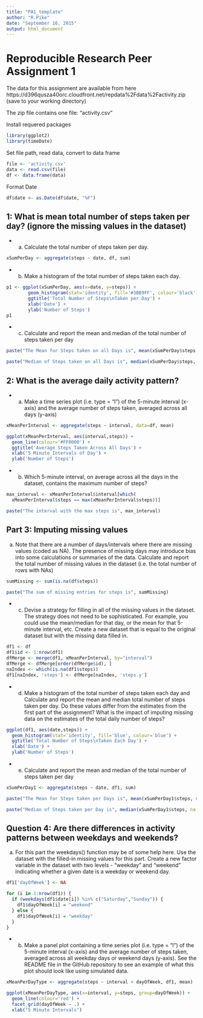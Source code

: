 ```yaml
---
title: "PA1_template"
author: "R.Pike"
date: "September 16, 2015"
output: html_document
---
```


Reproducible Research Peer Assignment 1
=======================================

The data for this assignment are available from here
https://d396qusza40orc.cloudfront.net/repdata%2Fdata%2Factivity.zip
       (save to your working directory)

The zip file contains one file: "activity.csv"

Install requered packages

```r
library(ggplot2)
library(timeDate)
```


Set file path, read data, convert to data frame
```r
file <- 'activity.csv'
data <- read.csv(file)
df <- data.frame(data)
```


Format Date
```r
df$date <- as.Date(df$date, "%F")
```

1: What is mean total number of steps taken per day? (ignore the missing values in the dataset)
-----------
- a. Calculate the total number of steps taken per day.

```r
xSumPerDay <- aggregate(steps ~ date, df, sum)
```

- b. Make a histogram of the total number of steps taken each day.

```r
p1 <- ggplot(xSumPerDay, aes(x=date, y=steps)) +
        geom_histogram(stat='identity', fill='#3BB9FF', colour='black') +
        ggtitle('Total Number of Steps\nTaken per Day') +
        xlab('Date') +
        ylab('Number of Steps')
p1
```

  
- c. Calculate and report the mean and median of the total number of steps taken per day

```r
paste("The Mean for Steps taken on all Days is", mean(xSumPerDay$steps, na.rm=TRUE))

paste("Median of Steps taken on all Days is", median(xSumPerDay$steps, na.rm=TRUE))
```

  
2: What is the average daily activity pattern?
-----------

- a. Make a time series plot (i.e. type = "l") of the 5-minute interval (x-axis) and the average number of steps taken, averaged across all days (y-axis)

```r
xMeanPerInterval <- aggregate(steps ~ interval, data=df, mean)
```

```r
ggplot(xMeanPerInterval, aes(interval,steps)) +
  geom_line(colour='#FF0000') +
  ggtitle('Average Steps Taken Across All Days') +
  xlab('5 Minute Intervals of Day') +
  ylab('Number of Steps')
```

- b. Which 5-minute interval, on average across all the days in the dataset, contains the maximum number of steps?

```r
max_interval <- xMeanPerInterval$interval[which(
  xMeanPerInterval$steps == max(xMeanPerInterval$steps))]
```

```r
paste("The interval with the max steps is", max_interval)
```

Part 3: Imputing missing values
---
a. Note that there are a number of days/intervals where there are missing values (coded as NA). The presence of missing days may introduce bias into some calculations or summaries of the data. Calculate and report the total number of missing values in the dataset (i.e. the total number of rows with NAs)

```r
sumMissing <- sum(is.na(df$steps))
```

```r
paste("The sum of missing entries for steps is", sumMissing)
```

- c. Devise a strategy for filling in all of the missing values in the dataset. The strategy does not need to be sophisticated. For example, you could use the mean/median for that day, or the mean for that 5-minute interval, etc. Create a new dataset that is equal to the original dataset but with the missing data filled in.

```r
df1 <- df
df1$id <- 1:nrow(df1)
dfMerge <- merge(df1, xMeanPerInterval, by="interval")
dfMerge <- dfMerge[order(dfMerge$id), ]
naIndex <- which(is.na(df1$steps))
df1[naIndex, 'steps'] <- dfMerge[naIndex, 'steps.y']
```

- d. Make a histogram of the total number of steps taken each day and Calculate and report the mean and median total number of steps taken per day. Do these values differ from the estimates from the first part of the assignment? What is the impact of imputing missing data on the estimates of the total daily number of steps?

```r
ggplot(df1, aes(date,steps)) +
  geom_histogram(stat='identity', fill='blue', colour='blue') +
  ggtitle('Total Number of Steps\nTaken Each Day') +
  xlab('Date') +
  ylab('Number of Steps')
```

- e. Calculate and report the mean and median of the total number of steps taken per day

```r
xSumPerDay1 <- aggregate(steps ~ date, df1, sum)
```

```r
paste("The Mean for Steps taken per Days is", mean(xSumPerDay1$steps, na.rm=TRUE))

paste("Median of Steps taken per Day is", median(xSumPerDay1$steps, na.rm=TRUE))
```


Question 4: Are there differences in activity patterns between weekdays and weekends?
--------
a. For this part the weekdays() function may be of some help here. Use the dataset with the filled-in missing values for this part. Create a new factor variable in the dataset with two levels - "weekday" and "weekend" indicating whether a given date is a weekday or weekend day.

```r
df1['dayOfWeek'] <- NA

for (i in 1:nrow(df1)) {
  if (weekdays(df1$date[i]) %in% c("Saturday","Sunday")) {
    df1$dayOfWeek[i] = "weekend"
  } else {
    df1$dayOfWeek[i] = "weekday"
  }
}
```

- b. Make a panel plot containing a time series plot (i.e. type = "l") of the 5-minute interval (x-axis) and the average number of steps taken, averaged across all weekday days or weekend days (y-axis). See the README file in the GitHub repository to see an example of what this plot should look like using simulated data.

```r
xMeanPerDayType <- aggregate(steps ~ interval + dayOfWeek, df1, mean)
```

```r
ggplot(xMeanPerDayType, aes(x=interval, y=steps, group=dayOfWeek)) +
  geom_line(colour='red') +
  facet_grid(dayOfWeek ~ .) +
  xlab("5 Minute Intervals")
```
